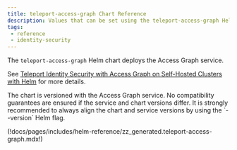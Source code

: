 ```yaml
---
title: teleport-access-graph Chart Reference
description: Values that can be set using the teleport-access-graph Helm chart
tags:
 - reference
 - identity-security
---
```


The `teleport-access-graph` Helm chart deploys the Access Graph service.

See [Teleport Identity Security with Access Graph on Self-Hosted Clusters with Helm](../../identity-security/access-graph/self-hosted-helm.mdx)
for more details.

<Admonition type="warning" title="Version Compatibility">
The chart is versioned with the Access Graph service. No compatibility
guarantees are ensured if the service and chart versions differ.
It is strongly recommended to always align the chart and service versions
by using the `--version` Helm flag.
</Admonition>


(!docs/pages/includes/helm-reference/zz_generated.teleport-access-graph.mdx!)
